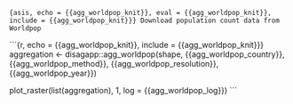 ```{asis, echo = {{agg_worldpop_knit}}, eval = {{agg_worldpop_knit}}, include = {{agg_worldpop_knit}}}
Download population count data from Worldpop
```

```{r, echo = {{agg_worldpop_knit}}, include = {{agg_worldpop_knit}}}
aggregation <- disagapp::agg_worldpop(shape, {{agg_worldpop_country}}, {{agg_worldpop_method}}, {{agg_worldpop_resolution}}, {{agg_worldpop_year}})

plot_raster(list(aggregation), 1, log = {{agg_worldpop_log}})
```

